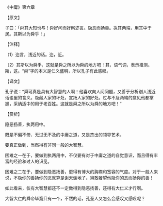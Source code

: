 

《中庸》第六章

【原文】

子曰：「舜其大知也与！舜好问而好察迩言。隐恶而扬善。执其两端，用其中于民。其斯以为舜乎！」

【注释】

（1）迩言，浅近的话。迩，近。

（2）其斯以为舜乎，这就是舜之所以为舜的地方吧！其，语气词，表示推测。斯，这。“舜”字的本义是仁义盛明，所以孔子有此感叹。

【译文】

孔子说：“舜可真是具有大智慧的人啊！他喜欢向人问问题，又善于分析别人浅近话语里的含义。隐藏人家的坏处，宣扬人家的好处。过与不及两端的意见他都掌握，采纳适中的用于老百姓。这就是舜之所以为舜的地方吧！”

【赏析】

隐恶扬善，执两用中。

既是不偏不倚、无过无不及的中庸之道，又是杰出的领导艺术。

要真正做到，当然得有非同一般的大智慧。

困难之一在于，要做到执两用中，不仅要有对于中庸之道的自觉意识，而且得有丰富的经验和过人的识见。

困难之二在于，要做到隐恶扬善，更得有博大的胸襟和宽容的气度。对于一般人来说，不隐你的善扬你的恶就算是谢天谢地了，岂敢奢望他隐你的恶而扬你的善！

如此看来，仅有大智慧都还不一定做得到隐恶扬善，还得有大仁义才行啊。

大智大仁的舜帝毕竟只有一个，不然的话，孔圣人又怎么会感叹又感叹呢？

